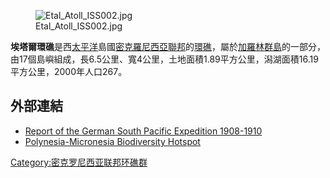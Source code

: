 [[Image:Etal_Atoll_ISS002.jpg|thumb]]

'''埃塔爾環礁'''是西[[太平洋|太平洋]]島國[[密克羅尼西亞聯邦|密克羅尼西亞聯邦]]的[[環礁|環礁]]，屬於[[加羅林群島|加羅林群島]]的一部分，由17個島嶼組成，長6.5公里、寬4公里，土地面積1.89平方公里，潟湖面積16.19平方公里，2000年人口267。

==外部連結==
*[https://web.archive.org/web/20120426023120/http://www.cchph.net/portfolio/downloads/Kraemer-Woleai.pdf Report of the German South Pacific Expedition 1908-1910]
*[http://www.sprep.org/att/IRC/eCOPIES/Pacific_Region/47.pdf Polynesia-Micronesia Biodiversity Hotspot] {{Wayback|url=http://www.sprep.org/att/IRC/eCOPIES/Pacific_Region/47.pdf |date=20181212142620 }}

{{Coord|5|35|N|153|35|E|display=title|region:FM-TRK_type:isle}}

[[Category:密克罗尼西亚联邦环礁群|Category:密克罗尼西亚联邦环礁群]]

{{Micronesia-stub}}